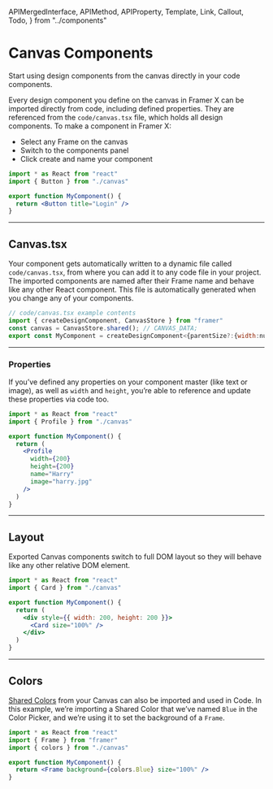 <!-- 👋 Editing this file? Need help? → https://github.com/framer/api-docs/blob/master/CONTRIBUTING.md -->

  APIMergedInterface,
  APIMethod,
  APIProperty,
  Template,
  Link,
  Callout,
  Todo,
} from "../components"


# Canvas Components

<span className="lead">
  Start using design components from the canvas directly in
  your code components.
</span>

<div>

Every design component you define on the canvas in Framer X can be imported directly from code, including defined properties. They are referenced from the `code/canvas.tsx` file, which holds all design components. To make a component in Framer X:

- Select any Frame on the canvas
- Switch to the components panel
- Click create and name your component

</div>

```jsx
import * as React from "react"
import { Button } from "./canvas"

export function MyComponent() {
  return <Button title="Login" />
}
```

---

## Canvas.tsx

Your component gets automatically written to a dynamic file called `code/canvas.tsx`, from where you can add it to any code file in your project. The imported components are named after their Frame name and behave like any other React component. This file is automatically generated when you change any of your components.

```jsx
// code/canvas.tsx example contents
import { createDesignComponent, CanvasStore } from "framer"
const canvas = CanvasStore.shared(); // CANVAS_DATA;
export const MyComponent = createDesignComponent<{parentSize?:{width:number|string,height:number|string},width?:number|string,height?:number|string}>(canvas, "id_wOcClzQbT", {}, 200,200);
```

---

### Properties

If you’ve defined any properties on your component master (like text or image), as well as `width` and `height`, you’re able to reference and update these properties via code too.

```jsx
import * as React from "react"
import { Profile } from "./canvas"

export function MyComponent() {
  return (
    <Profile
      width={200}
      height={200}
      name="Harry"
      image="harry.jpg"
    />
  )
}
```

---

## Layout

Exported Canvas components switch to full DOM layout so they will behave like any other relative DOM element.

```jsx
import * as React from "react"
import { Card } from "./canvas"

export function MyComponent() {
  return (
    <div style={{ width: 200, height: 200 }}>
      <Card size="100%" />
    </div>
  )
}
```

---

## Colors

[Shared Colors](http://framer.com/docs/shared-colors) from your Canvas can also be imported and used in Code. In this example, we’re importing a Shared Color that we’ve named `Blue` in the Color Picker, and we’re using it to set the background of a `Frame`.

```jsx
import * as React from "react"
import { Frame } from "framer"
import { colors } from "./canvas"

export function MyComponent() {
  return <Frame background={colors.Blue} size="100%" />
}
```
